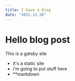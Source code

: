 ```yaml
---
title: I have a blog
date: "2021-11-20"
---
```

# Hello blog post

This is a gatsby site
- it's a static site
- i'm going to put stuff here 
- **markdown
